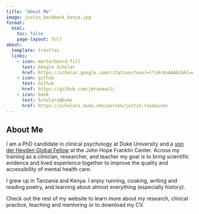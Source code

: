 ---
title: "About Me"
image: justin_backback_kenya.jpg
format:
  html:
    toc: false
    page-layout: full
about:
  template: trestles
  links:
    - icon: mortarboard-fill
      text: Google Scholar
      href: https://scholar.google.com/citations?user=lfiHrAoAAAAJ&hl=en
    - icon: github
      text: Github
      href: https://github.com/jdrasmus1/
    - icon: bank
      text: Scholars@Duke
      href: https://scholars.duke.edu/person/justin.rasmussen
---

## About Me

I am a PhD candidate in clinical psychology at Duke University and a [von der Heyden Global Fellow](https://jhfc.duke.edu/academics/vdhfellows/) at the John Hope Franklin Center. Across my training as a clinician, researcher, and teacher my goal is to bring scientific evidence and lived experience together to improve the quality and accessibility of mental health care.

I grew up in Tanzania and Kenya. I enjoy running, cooking, writing and reading poetry, and learning about almost everything (especially history).

Check out the rest of my website to learn more about my research, clinical practice, teaching and mentoring or to download my CV.

## 
